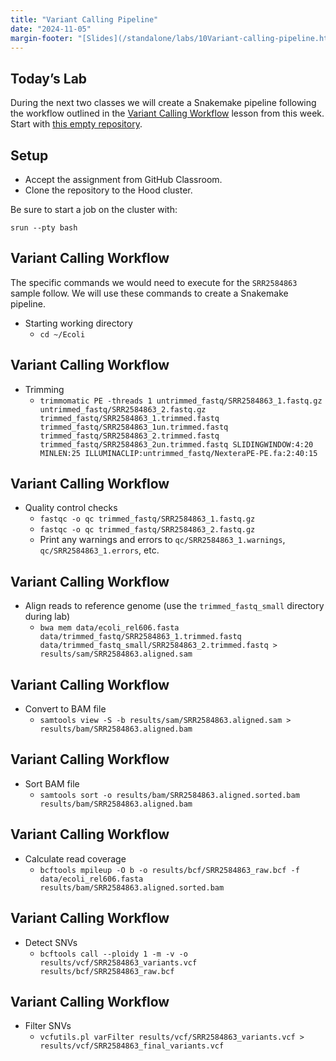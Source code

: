 ```yaml
---
title: "Variant Calling Pipeline"
date: "2024-11-05"
margin-footer: "[Slides](/standalone/labs/10Variant-calling-pipeline.html), [Assignment](/standalone/hw/L10Variant-calling-pipeline.html)"
---
```


## Today's Lab

<!-- 
GitHub Classroom:
  - Starter code: https://github.com/BIFX552-24/Variant-Calling-Pipeline/
  - Individual Assignment
  - Private
-->

During the next two classes we will create a Snakemake pipeline following the workflow outlined in the [Variant Calling Workflow](https://datacarpentry.org/wrangling-genomics/) lesson from this week. Start with [this empty repository](https://classroom.github.com/a/L7IUdSFx).

## Setup

* Accept the assignment from GitHub Classroom.
* Clone the repository to the Hood cluster.

:::{.content-visible when-profile="book"}
::: {.callout-note}
Be sure to start a job on the cluster with:

```
srun --pty bash
```
:::
:::

## Variant Calling Workflow

The specific commands we would need to execute for the `SRR2584863` sample follow. We will use these commands to create a Snakemake pipeline.

* Starting working directory
  * `cd ~/Ecoli`

:::{.content-visible when-profile="slides"}
## Variant Calling Workflow
:::

* Trimming
  * `trimmomatic PE -threads 1 untrimmed_fastq/SRR2584863_1.fastq.gz untrimmed_fastq/SRR2584863_2.fastq.gz trimmed_fastq/SRR2584863_1.trimmed.fastq trimmed_fastq/SRR2584863_1un.trimmed.fastq trimmed_fastq/SRR2584863_2.trimmed.fastq trimmed_fastq/SRR2584863_2un.trimmed.fastq SLIDINGWINDOW:4:20 MINLEN:25 ILLUMINACLIP:untrimmed_fastq/NexteraPE-PE.fa:2:40:15`

:::{.content-visible when-profile="slides"}
## Variant Calling Workflow
:::

* Quality control checks
  * `fastqc -o qc trimmed_fastq/SRR2584863_1.fastq.gz`
  * `fastqc -o qc trimmed_fastq/SRR2584863_2.fastq.gz`
  * Print any warnings and errors to `qc/SRR2584863_1.warnings`, `qc/SRR2584863_1.errors`, etc.

:::{.content-visible when-profile="slides"}
## Variant Calling Workflow
:::

* Align reads to reference genome (use the `trimmed_fastq_small` directory during lab)
  * `bwa mem data/ecoli_rel606.fasta data/trimmed_fastq/SRR2584863_1.trimmed.fastq data/trimmed_fastq_small/SRR2584863_2.trimmed.fastq > results/sam/SRR2584863.aligned.sam`

:::{.content-visible when-profile="slides"}
## Variant Calling Workflow
:::
  
* Convert to BAM file
  * `samtools view -S -b results/sam/SRR2584863.aligned.sam > results/bam/SRR2584863.aligned.bam`

:::{.content-visible when-profile="slides"}
## Variant Calling Workflow
:::
  
* Sort BAM file
  * `samtools sort -o results/bam/SRR2584863.aligned.sorted.bam results/bam/SRR2584863.aligned.bam`

:::{.content-visible when-profile="slides"}
## Variant Calling Workflow
:::

* Calculate read coverage
  * `bcftools mpileup -O b -o results/bcf/SRR2584863_raw.bcf -f data/ecoli_rel606.fasta results/bam/SRR2584863.aligned.sorted.bam`

:::{.content-visible when-profile="slides"}
## Variant Calling Workflow
:::
    
* Detect SNVs
  * `bcftools call --ploidy 1 -m -v -o results/vcf/SRR2584863_variants.vcf results/bcf/SRR2584863_raw.bcf`

:::{.content-visible when-profile="slides"}
## Variant Calling Workflow
:::
  
* Filter SNVs
  * `vcfutils.pl varFilter results/vcf/SRR2584863_variants.vcf > results/vcf/SRR2584863_final_variants.vcf`
